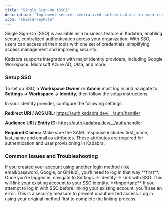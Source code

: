 ```yaml
---
title: "Single Sign-On (SSO)"
description: "Implement secure, centralized authentication for your entire organization"
icon: "shield-keyhole"
---
```


Single Sign-On (SSO) is available as a business feature in Kadabra, enabling secure, centralized authentication across your organization. 
With SSO, users can access all their tools with one set of credentials, simplifying access management and improving security. 

Kadabra supports integration with major identity providers, including Google Workspace, Microsoft Azure AD, Okta, and more. 

### Setup SSO
To set up SSO, a **Workspace Owner** or **Admin** must log in and navigate to  
**Settings → Workspace → Identity**, then follow the setup instructions.

In your identity provider, configure the following settings:

**Redirect URI / ACS URL:**
https://auth.kadabra.dev/__/auth/handler

**Audience URI / Entity ID:**
https://auth.kadabra.dev/__/auth/handler

**Required Claims:**
Make sure the SAML response includes first_name, last_name and email as attributes.
These attributes are required for authentication and user provisioning in Kadabra.

### Common Issues and Troubleshooting
<AccordionGroup>
    <Accordion title="I already have an account, but I’m joining a business workspace that uses SSO. How do I log in?">
        If you created your account using another login method (like email/password, Google, or GitHub), you’ll need to log in that way **first**. 
        Once you’re logged in, navigate to Settings → Identity → Link with SSO. This will link your existing account to your SSO identity.
        <Note>
        **Important:** If you attempt to log in with SSO before linking your existing account, you’ll see an error. 
        This is a security measure to prevent unauthorized access. Log in using your original method first to complete the linking process.
        </Note>
    </Accordion>
</AccordionGroup>
